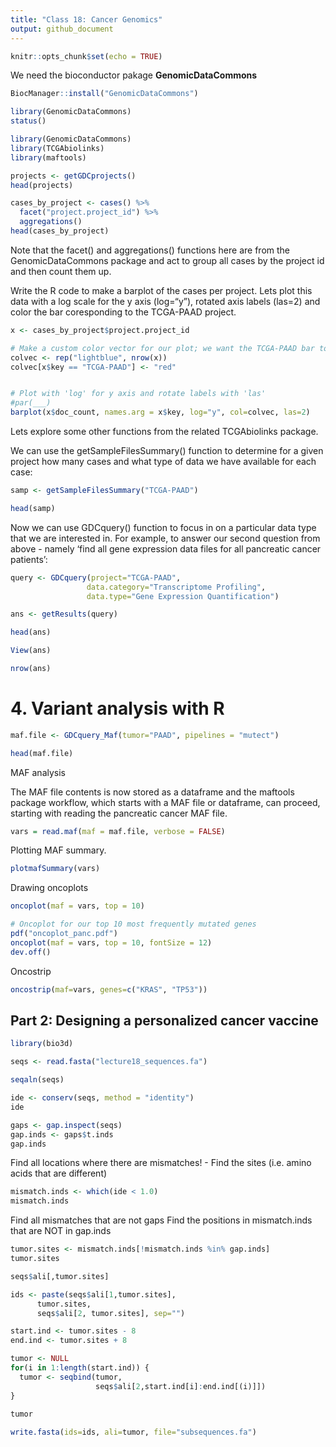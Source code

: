 ```yaml
---
title: "Class 18: Cancer Genomics"
output: github_document
---
```


```r
knitr::opts_chunk$set(echo = TRUE)
```

We need the bioconductor pakage **GenomicDataCommons** 


```r
BiocManager::install("GenomicDataCommons")
```

```r
library(GenomicDataCommons)
status()
```




```r
library(GenomicDataCommons)
library(TCGAbiolinks)
library(maftools)
```

```r
projects <- getGDCprojects()
head(projects)
```

```r
cases_by_project <- cases() %>%
  facet("project.project_id") %>%
  aggregations()
head(cases_by_project)
```




Note that the facet() and aggregations() functions here are from the GenomicDataCommons package and act to group all cases by the project id and then count them up.


Write the R code to make a barplot of the cases per project. Lets plot this data with a log scale for the y axis (log="y"), rotated axis labels (las=2) and color the bar coresponding to the TCGA-PAAD project.

```r
x <- cases_by_project$project.project_id

# Make a custom color vector for our plot; we want the TCGA-PAAD bar to be red
colvec <- rep("lightblue", nrow(x))
colvec[x$key == "TCGA-PAAD"] <- "red"


# Plot with 'log' for y axis and rotate labels with 'las'
#par(___)  
barplot(x$doc_count, names.arg = x$key, log="y", col=colvec, las=2)
```




Lets explore some other functions from the related TCGAbiolinks package.

We can use the getSampleFilesSummary() function to determine for a given project how many cases and what type of data we have available for each case:


```r
samp <- getSampleFilesSummary("TCGA-PAAD")
```


```r
head(samp)
```

Now we can use GDCquery() function to focus in on a particular data type that we are interested in. For example, to answer our second question from above - namely ‘find all gene expression data files for all pancreatic cancer patients’:

```r
query <- GDCquery(project="TCGA-PAAD",
                 data.category="Transcriptome Profiling",
                 data.type="Gene Expression Quantification")

ans <- getResults(query)
```


```r
head(ans)
```



```r
View(ans)
```

```r
nrow(ans)
```



# 4. Variant analysis with R

```r
maf.file <- GDCquery_Maf(tumor="PAAD", pipelines = "mutect")
```


```r
head(maf.file)
```



MAF analysis

The MAF file contents is now stored as a dataframe and the maftools package workflow, which starts with a MAF file or dataframe, can proceed, starting with reading the pancreatic cancer MAF file.

```r
vars = read.maf(maf = maf.file, verbose = FALSE)
```


Plotting MAF summary.

```r
plotmafSummary(vars)
```

Drawing oncoplots

```r
oncoplot(maf = vars, top = 10)
```



```r
# Oncoplot for our top 10 most frequently mutated genes
pdf("oncoplot_panc.pdf")
oncoplot(maf = vars, top = 10, fontSize = 12)
dev.off()
```


Oncostrip

```r
oncostrip(maf=vars, genes=c("KRAS", "TP53"))
```



## Part 2: Designing a personalized cancer vaccine

```r
library(bio3d)
```


```r
seqs <- read.fasta("lecture18_sequences.fa")
```



```r
seqaln(seqs)
```

```r
ide <- conserv(seqs, method = "identity")
ide
```

```r
gaps <- gap.inspect(seqs)
gap.inds <- gaps$t.inds
gap.inds
```




Find all locations where there are mismatches! - Find the sites (i.e. amino acids that are different)

```r
mismatch.inds <- which(ide < 1.0)
mismatch.inds
```


Find all mismatches that are not gaps
Find the positions in mismatch.inds that are NOT in gap.inds
```r
tumor.sites <- mismatch.inds[!mismatch.inds %in% gap.inds]
tumor.sites
```












```r
seqs$ali[,tumor.sites]
```

```r
ids <- paste(seqs$ali[1,tumor.sites],
      tumor.sites,
      seqs$ali[2, tumor.sites], sep="")
```








```r
start.ind <- tumor.sites - 8
end.ind <- tumor.sites + 8

tumor <- NULL
for(i in 1:length(start.ind)) {
  tumor <- seqbind(tumor, 
                   seqs$ali[2,start.ind[i]:end.ind[(i)]])
}
 
tumor               

```

```r
write.fasta(ids=ids, ali=tumor, file="subsequences.fa")
```


































































